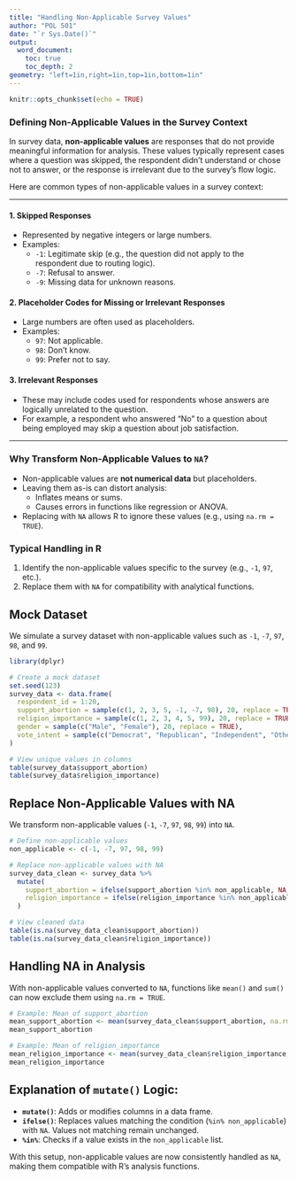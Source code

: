 ---
title: "Handling Non-Applicable Survey Values"
author: "POL 501"
date: "`r Sys.Date()`"
output:
  word_document:
    toc: true
    toc_depth: 2
geometry: "left=1in,right=1in,top=1in,bottom=1in"
---


```{r setup, include=FALSE}
knitr::opts_chunk$set(echo = TRUE)
```

### **Defining Non-Applicable Values in the Survey Context**

In survey data, **non-applicable values** are responses that do not provide meaningful information for analysis. These values typically represent cases where a question was skipped, the respondent didn't understand or chose not to answer, or the response is irrelevant due to the survey's flow logic.

Here are common types of non-applicable values in a survey context:

---

#### **1. Skipped Responses**
   - Represented by negative integers or large numbers.
   - Examples:
     - `-1`: Legitimate skip (e.g., the question did not apply to the respondent due to routing logic).
     - `-7`: Refusal to answer.
     - `-9`: Missing data for unknown reasons.

#### **2. Placeholder Codes for Missing or Irrelevant Responses**
   - Large numbers are often used as placeholders.
   - Examples:
     - `97`: Not applicable.
     - `98`: Don’t know.
     - `99`: Prefer not to say.

#### **3. Irrelevant Responses**
   - These may include codes used for respondents whose answers are logically unrelated to the question.
   - For example, a respondent who answered "No" to a question about being employed may skip a question about job satisfaction.

---

### **Why Transform Non-Applicable Values to `NA`?**
- Non-applicable values are **not numerical data** but placeholders.
- Leaving them as-is can distort analysis:
  - Inflates means or sums.
  - Causes errors in functions like regression or ANOVA.
- Replacing with `NA` allows R to ignore these values (e.g., using `na.rm = TRUE`).

### **Typical Handling in R**
1. Identify the non-applicable values specific to the survey (e.g., `-1`, `97`, etc.).
2. Replace them with `NA` for compatibility with analytical functions.


## Mock Dataset

We simulate a survey dataset with non-applicable values such as `-1`, `-7`, `97`, `98`, and `99`.

```{r mock-data}
library(dplyr)

# Create a mock dataset
set.seed(123)
survey_data <- data.frame(
  respondent_id = 1:20,
  support_abortion = sample(c(1, 2, 3, 5, -1, -7, 98), 20, replace = TRUE),
  religion_importance = sample(c(1, 2, 3, 4, 5, 99), 20, replace = TRUE),
  gender = sample(c("Male", "Female"), 20, replace = TRUE),
  vote_intent = sample(c("Democrat", "Republican", "Independent", "Other", NA), 20, replace = TRUE)
)

# View unique values in columns
table(survey_data$support_abortion)
table(survey_data$religion_importance)
```

## Replace Non-Applicable Values with NA

We transform non-applicable values (`-1`, `-7`, `97`, `98`, `99`) into `NA`.

```{r replace-na}
# Define non-applicable values
non_applicable <- c(-1, -7, 97, 98, 99)

# Replace non-applicable values with NA
survey_data_clean <- survey_data %>%
  mutate(
    support_abortion = ifelse(support_abortion %in% non_applicable, NA, support_abortion),
    religion_importance = ifelse(religion_importance %in% non_applicable, NA, religion_importance)
  )

# View cleaned data
table(is.na(survey_data_clean$support_abortion))
table(is.na(survey_data_clean$religion_importance))
```

## Handling NA in Analysis

With non-applicable values converted to `NA`, functions like `mean()` and `sum()` can now exclude them using `na.rm = TRUE`.

```{r handle-na}
# Example: Mean of support_abortion
mean_support_abortion <- mean(survey_data_clean$support_abortion, na.rm = TRUE)
mean_support_abortion

# Example: Mean of religion_importance
mean_religion_importance <- mean(survey_data_clean$religion_importance, na.rm = TRUE)
mean_religion_importance
```

## Explanation of `mutate()` Logic:

- **`mutate()`**: Adds or modifies columns in a data frame.
- **`ifelse()`**: Replaces values matching the condition (`%in% non_applicable`) with `NA`. Values not matching remain unchanged.
- **`%in%`**: Checks if a value exists in the `non_applicable` list.

With this setup, non-applicable values are now consistently handled as `NA`, making them compatible with R's analysis functions.
